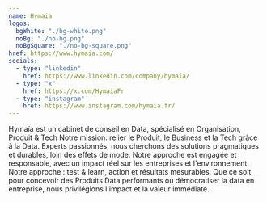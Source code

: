```yaml
---
name: Hymaia
logos:
  bgWhite: "./bg-white.png"
  noBg: "./no-bg.png"
  noBgSquare: "./no-bg-square.png"
href: https://www.hymaia.com/
socials:
  - type: "linkedin"
    href: https://www.linkedin.com/company/hymaia/
  - type: "x"
    href: https://x.com/HymaiaFr
  - type: "instagram"
    href: https://www.instagram.com/hymaia.fr/
---
```


Hymaïa est un cabinet de conseil en Data, spécialisé en Organisation, Produit & Tech Notre mission: relier le Produit, le Business et
la Tech grâce à la Data.
Experts passionnés, nous cherchons des solutions pragmatiques et durables, loin des effets de mode. Notre approche est engagée et responsable,
avec un impact réel sur les entreprises et l'environnement.
Notre approche : test & learn, action et résultats mesurables. Que ce soit pour concevoir des Produits Data performants ou démocratiser la data
en entreprise, nous privilégions l'impact et la valeur immédiate.
